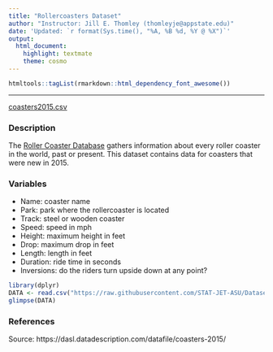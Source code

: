 ```yaml
---
title: "Rollercoasters Dataset"
author: "Instructor: Jill E. Thomley (thomleyje@appstate.edu)"
date: 'Updated: `r format(Sys.time(), "%A, %B %d, %Y @ %X")`'
output: 
  html_document: 
    highlight: textmate
    theme: cosmo
---
```


```r
htmltools::tagList(rmarkdown::html_dependency_font_awesome())
```

<hr>

<i class="fas fa-database"></i> [coasters2015.csv](https://raw.githubusercontent.com/STAT-JET-ASU/Datasets/master/Instructor/coasters2015.csv)


### Description

The [Roller Coaster Database](https://rcdb.com/) gathers information about every roller coaster in the world, past or present. This dataset contains data for coasters that were new in 2015.


### Variables

* Name: coaster name
* Park: park where the rollercoaster is located
* Track: steel or wooden coaster
* Speed: speed in mph
* Height: maximum height in feet
* Drop: maximum drop in feet
* Length: length in feet
* Duration: ride time in seconds
* Inversions: do the riders turn upside down at any point?

```r
library(dplyr)
DATA <- read.csv("https://raw.githubusercontent.com/STAT-JET-ASU/Datasets/master/Instructor/coasters2015.csv")
glimpse(DATA)
```


### References

Source: https://dasl.datadescription.com/datafile/coasters-2015/

